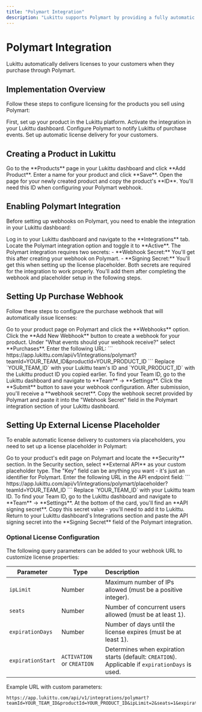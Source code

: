 ```yaml
---
title: "Polymart Integration"
description: "Lukittu supports Polymart by providing a fully automatic licensing experience for your resources."
---
```


# Polymart Integration

<Note>
    Lukittu automatically delivers licenses to your customers when they purchase
    through Polymart.
</Note>

## Implementation Overview

Follow these steps to configure licensing for the products you sell using Polymart:

<Steps>
    <Step title="Create a product in Lukittu">
        First, set up your product in the Lukittu platform.
    </Step>
    <Step title="Enable the Polymart integration">
        Activate the integration in your Lukittu dashboard.
    </Step>
    <Step title="Set up a purchase webhook">
        Configure Polymart to notify Lukittu of purchase events.
    </Step>
    <Step title="Create a license placeholder">
        Set up automatic license delivery for your customers.
    </Step>
</Steps>

## Creating a Product in Lukittu

<Steps>
    <Step title="Navigate to Products">
        Go to the **Products** page in your Lukittu dashboard and click **Add
        Product**.
    </Step>
    <Step title="Add product details">
        Enter a name for your product and click **Save**.
    </Step>
    <Step title="Get the product ID">
        Open the page for your newly created product and copy the product's
        **ID**.
        <Tip>You'll need this ID when configuring your Polymart webhook.</Tip>
    </Step>
</Steps>

## Enabling Polymart Integration

Before setting up webhooks on Polymart, you need to enable the integration in your Lukittu dashboard:

<Steps>
    <Step title="Access Integrations Settings">
        Log in to your Lukittu dashboard and navigate to the **Integrations**
        tab.
    </Step>
    <Step title="Enable the Integration">
        Locate the Polymart integration option and toggle it to **Active**.
    </Step>
    <Step title="Add Integration Secrets">
        The Polymart integration requires two secrets: - **Webhook Secret:**
        You'll get this after creating your webhook on Polymart. - **Signing
        Secret:** You'll get this when setting up the license placeholder.
        <Info>
            Both secrets are required for the integration to work properly.
            You'll add them after completing the webhook and placeholder setup
            in the following steps.
        </Info>
    </Step>
</Steps>

## Setting Up Purchase Webhook

Follow these steps to configure the purchase webhook that will automatically issue licenses:

<Steps>
    <Step title="Access Polymart Product Webhooks">
        Go to your product page on Polymart and click the **Webhooks** option.
    </Step>
    <Step title="Add New Webhook">
        Click the **Add New Webhook** button to create a webhook for your
        product.
    </Step>
    <Step title="Configure Webhook Events">
        Under "What events should your webhook receive?" select **Purchases**.
    </Step>
    <Step title="Set Webhook URL">
        Enter the following URL: ```
        https://app.lukittu.com/api/v1/integrations/polymart?teamId=YOUR_TEAM_ID&productId=YOUR_PRODUCT_ID
        ``` Replace `YOUR_TEAM_ID` with your Lukittu team's ID and
        `YOUR_PRODUCT_ID` with the Lukittu product ID you copied earlier.
        <Info>
            To find your Team ID, go to the Lukittu dashboard and navigate to
            **Team** → **Settings**.
        </Info>
    </Step>
    <Step title="Submit and Get Secret">
        Click the **Submit** button to save your webhook configuration. After
        submission, you'll receive a **webhook secret**.
    </Step>
    <Step title="Add Webhook Secret to Lukittu">
        Copy the webhook secret provided by Polymart and paste it into the
        "Webhook Secret" field in the Polymart integration section of your
        Lukittu dashboard.
    </Step>
</Steps>

## Setting Up External License Placeholder

To enable automatic license delivery to customers via placeholders, you need to set up a license placeholder in Polymart:

<Steps>
    <Step title="Access Product Security Settings">
        Go to your product's edit page on Polymart and locate the **Security**
        section.
    </Step>
    <Step title="Configure External API Placeholder">
        In the Security section, select **External API** as your custom
        placeholder type.
        <Info>
            The "Key" field can be anything you want - it's just an identifier
            for Polymart.
        </Info>
    </Step>
    <Step title="Set API Endpoint">
        Enter the following URL in the API endpoint field: ```
        https://app.lukittu.com/api/v1/integrations/polymart/placeholder?teamId=YOUR_TEAM_ID
        ``` Replace `YOUR_TEAM_ID` with your Lukittu team ID.
        <Info>
            To find your Team ID, go to the Lukittu dashboard and navigate to
            **Team** → **Settings**.
        </Info>
    </Step>
    <Step title="Copy API Signing Secret">
        At the bottom of the card, you'll find an **API signing secret**.
        <Warning>
            Copy this secret value - you'll need to add it to Lukittu.
        </Warning>
    </Step>
    <Step title="Add Signing Secret to Lukittu">
        Return to your Lukittu dashboard's Integrations section and paste the
        API signing secret into the **Signing Secret** field of the Polymart
        integration.
    </Step>
</Steps>

### Optional License Configuration

The following query parameters can be added to your webhook URL to customize license properties:

| **Parameter**     | **Type**                   | **Description**                                                                                  |
| ----------------- | -------------------------- | :----------------------------------------------------------------------------------------------- |
| `ipLimit`         | Number                     | Maximum number of IPs allowed (must be a positive integer).                                      |
| `seats`           | Number                     | Number of concurrent users allowed (must be at least 1).                                         |
| `expirationDays`  | Number                     | Number of days until the license expires (must be at least 1).                                   |
| `expirationStart` | `ACTIVATION` or `CREATION` | Determines when expiration starts (default: `CREATION`). Applicable if `expirationDays` is used. |

Example URL with custom parameters:

```
https://app.lukittu.com/api/v1/integrations/polymart?teamId=YOUR_TEAM_ID&productId=YOUR_PRODUCT_ID&ipLimit=2&seats=1&expirationDays=30&expirationStart=CREATION
```

